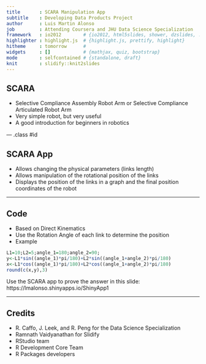 ```yaml
---
title       : SCARA Manipulation App
subtitle    : Developing Data Products Project
author      : Luis Martin Alonso
job         : Attending Coursera and JHU Data Science Specialization
framework   : io2012        # {io2012, html5slides, shower, dzslides, ...}
highlighter : highlight.js  # {highlight.js, prettify, highlight}
hitheme     : tomorrow      # 
widgets     : []            # {mathjax, quiz, bootstrap}
mode        : selfcontained # {standalone, draft}
knit        : slidify::knit2slides
---
```


## SCARA

- Selective Compliance Assembly Robot Arm or Selective Compliance Articulated Robot Arm
- Very simple robot, but very useful
- A good introduction for beginners in robotics

--- .class #id 

## SCARA App

- Allows changing the physical parameters (links length)
- Allows manipulation of the rotational position of the links
- Displays the position of the links in a graph and the final position coordinates of the robot

---

## Code

- Based on Direct Kinematics
- Use the Rotation Angle of each link to determine the position
- Example

```r
L1=10;L2=5;angle_1=180;angle_2=90;
y<-L1*sin((angle_1)*pi/180)+L2*sin((angle_1+angle_2)*pi/180)
x<-L1*cos((angle_1)*pi/180)+L2*cos((angle_1+angle_2)*pi/180)
round(c(x,y),3)
```

Use the SCARA app to prove the answer in this slide: https://lmalonso.shinyapps.io/ShinyApp1

---

## Credits

- R. Caffo, J. Leek, and R. Peng for the Data Science Specialization
- Ramnath Vaidyanathan for Slidify
- RStudio team
- R Development Core Team
- R Packages developers
